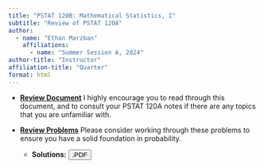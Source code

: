 ```yaml
---
title: "PSTAT 120B: Mathematical Statistics, I"
subtitle: "Review of PSTAT 120A"
author:
  - name: "Ethan Marzban"
    affiliations:
      - name: "Summer Session A, 2024"
author-title: "Instructor"
affiliation-title: "Quarter"
format: html
---
```


-   <a href="../../Files/Misc/120A_Review.pdf" target="_blank">**Review Document**</a> I highly encourage you to read through this document, and to consult your PSTAT 120A notes if there are any topics that you are unfamiliar with.

-   <a href="../../Files/Misc/120A_Rev_Prob.pdf" target="_blank">**Review Problems**</a> Please consider working through these problems to ensure you have a solid foundation in probability.
    -   **Solutions:** <a href="../../Files/Misc/120A_Review_Solns.pdf" target="_blank"><button type="button" class="btn btn-info">.PDF</button></a>

